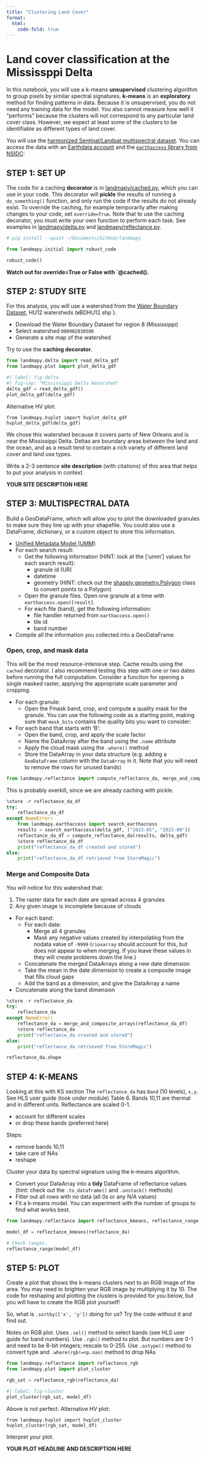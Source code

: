 ```yaml
---
title: "Clustering Land Cover"
format:
  html:
    code-fold: true
---
```


# Land cover classification at the Mississppi Delta

In this notebook, you will use a k-means **unsupervised** clustering
algorithm to group pixels by similar spectral signatures.
**k-means** is an **exploratory** method for finding patterns in data.
Because it is unsupervised, you do not need any training data for the model.
You also cannot measure how well it “performs” because the clusters will not
correspond to any particular land cover class.
However, we expect at least some of the clusters to be identifiable as
different types of land cover.

You will use the
[harmonized Sentinal/Landsat multispectral dataset](https://lpdaac.usgs.gov/documents/1698/HLS_User_Guide_V2.pdf).
You can access the data with an
[Earthdata account](https://www.earthdata.nasa.gov/learn/get-started)
and the
[`earthaccess` library from
NSIDC](https://github.com/nsidc/earthaccess):

## STEP 1: SET UP

The code for a caching **decorator** is in
[landmapy/cached.py](https://github.com/byandell-envsys/landmapy/blob/main/landmapy/cached.py),
which you can use in your code.
This decorator will **pickle** the results of running a `do_something()` function,
and only run the code if the results do not already exist.
To override the caching, for example temporarily after
making changes to your code, set `override=True`.
Note that to use the caching decorator, you must write your own function to perform each task.
See examples in
[landmapy/delta.py](https://github.com/byandell-envsys/landmapy/blob/main/landmapy/delta.py)
and
[landmapy/reflectance.py](https://github.com/byandell-envsys/landmapy/blob/main/landmapy/reflectance.py).

```python
# pip install --quiet ~/Documents/GitHub/landmapy
```

```python
from landmapy.initial import robust_code

robust_code()
```

**Watch out for override=True or False with `@cached().**

## STEP 2: STUDY SITE

For this analysis, you will use a watershed from the
[Water Boundary Dataset](https://www.usgs.gov/national-hydrography/access-national-hydrography-products),
HU12 watersheds (`W`BDHU12.shp`).

- Download the Water Boundary Dataset for region 8 (Mississippi)
- Select watershed `080902030506`
- Generate a site map of the watershed

Try to use the **caching decorator**.

```python
from landmapy.delta import read_delta_gdf
from landmapy.plot import plot_delta_gdf
```

```python
#| label: fig-delta
#| fig-cap: "Mississippi Delta Watershed"
delta_gdf = read_delta_gdf()
plot_delta_gdf(delta_gdf)
```

Alternative HV plot:

```
from landmapy.hvplot import hvplot_delta_gdf
hvplot_delta_gdf(delta_gdf)
```

We chose this watershed because it covers parts of New Orleans and is
near the Mississippi Delta.
Deltas are boundary areas between the land and the ocean,
and as a result tend to contain a rich variety of
different land cover and land use types.

Write a 2-3 sentence **site description** (with citations) of this area
that helps to put your analysis in context.

**YOUR SITE DESCRIPTION HERE**

## STEP 3: MULTISPECTRAL DATA

Build a GeoDataFrame, which will allow you to plot the
downloaded granules to make sure they line up with your shapefile.
You could also use a DataFrame, dictionary, or a custom object to store this information.

- [Unified Metadata Model (UMM)](https://www.earthdata.nasa.gov/about/esdis/eosdis/cmr/umm)
- For each search result:
  - Get the following information (HINT: look at the [‘umm’] values for
each search result):
    - granule id (UR)
    - datetime
    - geometry (HINT: check out the
[shapely.geometry.Polygon](https://shapely.readthedocs.io/en/2.0.6/reference/shapely.Polygon.html)
class to convert points to a Polygon)
  - Open the granule files.
Open one granule at a time with `earthaccess.open([result]`.
  - For each file (band), get the following information:
    - file handler returned from `earthaccess.open()`
    - tile id
    - band number
- Compile all the information you collected into a GeoDataFrame.

### Open, crop, and mask data

This will be the most resource-intensive step.
Cache results using the `cached` decorator.
I also recommend testing this step with one or two dates before
running the full computation.
Consider a function for opening a single masked raster,
applying the appropriate scale parameter and cropping.

- For each granule:
  - Open the Fmask band, crop, and compute a quality mask for the granule.
You can use the following code as a starting point, making sure
that `mask_bits` contains the quality bits you want to consider:

- For each band that starts with ‘B’:
  - Open the band, crop, and apply the scale factor
  - Name the DataArray after the band using the `.name` attribute
  - Apply the cloud mask using the `.where()` method
  - Store the DataArray in your data structure
(e.g. adding a `GeoDataFrame` column with the `DataArray` in it.
Note that you will need to remove the rows for unused bands)

```python
from landmapy.reflectance import compute_reflectance_da, merge_and_composite_arrays
```

This is probably overkill, since we are already caching with pickle.

```python
%store -r reflectance_da_df
try:
    reflectance_da_df
except NameError:
    from landmapy.earthaccess import search_earthaccess
    results = search_earthaccess(delta_gdf, ("2023-05", "2023-09"))
    reflectance_da_df = compute_reflectance_da(results, delta_gdf)
    %store reflectance_da_df
    print("reflectance_da_df created and stored")
else:
    print("reflectance_da_df retrieved from StoreMagic")
```

### Merge and Composite Data

You will notice for this watershed that:

1. The raster data for each date are spread across 4 granules
2. Any given image is incomplete because of clouds

- For each band:
  - For each date:
    - Merge all 4 granules
    - Mask any negative values created by interpolating from the nodata value of `-9999`
(`rioxarray` should account for this, but does not appear to when merging.
If you leave these values in they will create problems down the line.)
  - Concatenate the merged DataArrays along a new date dimension
  - Take the mean in the date dimension to create a composite image that fills cloud gaps
  - Add the band as a dimension, and give the DataArray a name
- Concatenate along the band dimension

```python
%store -r reflectance_da
try:
    reflectance_da
except NameError:
    reflectance_da = merge_and_composite_arrays(reflectance_da_df)
    %store reflectance_da
    print("reflectance_da created and stored")
else:
    print("reflectance_da retrieved from StoreMagic")
```

```python
reflectance_da.shape
```

## STEP 4: K-MEANS

Looking at this with KS section
The `reflectance_da` has `Band` (10 levels), `x,y`.
See HLS user guide (look under module) Table 6.
Bands 10,11 are thermal and in different units.
Reflectance are scaled 0-1.

- account for different scales
- or drop these bands (preferred here)

Steps:

- remove bands 10,11
- take care of NAs
- reshape

Cluster your data by spectral signature using the k-means algorithm.

- Convert your DataArray into a **tidy** DataFrame of reflectance values
(hint: check out the `.to_dataframe()` and `.unstack()` methods)
- Filter out all rows with no data (all 0s or any N/A values)
- Fit a k-means model. You can experiment with the number of groups to
find what works best.

```python
from landmapy.reflectance import reflectance_kmeans, reflectance_range
```

```python
model_df = reflectance_kmeans(reflectance_da)
```

```python
# Check ranges.
reflectance_range(model_df)
```

## STEP 5: PLOT

Create a plot that shows the k-means clusters next to an RGB image of
the area. You may need to brighten your RGB image by multiplying it by 10.
The code for reshaping and plotting the clusters is provided for you
below, but you will have to create the RGB plot yourself!

So, what is `.sortby(['x', 'y'])` doing for us? Try the
code without it and find out.

Notes on RGB plot.
Uses `.sel()` method to select bands (see HLS user guide for band numbers).
Use `.rgb()` method to plot.
But numbers are 0-1 and need to be 8-bit integers;
rescale to 0-255.
Use `.astype()` method to convert type and
`.where(rgb!=np.nan)` method to drop NAs

```python
from landmapy.reflectance import reflectance_rgb
from landmapy.plot import plot_cluster

rgb_sat = reflectance_rgb(reflectance_da)
```

```python
#| label: fig-cluster
plot_cluster(rgb_sat, model_df)
```

Above is not perfect. Alternative HV plot:

```
from landmapy.hvplot import hvplot_cluster
hvplot_cluster(rgb_sat, model_df)
```

Interpret your plot.

**YOUR PLOT HEADLINE AND DESCRIPTION HERE**
